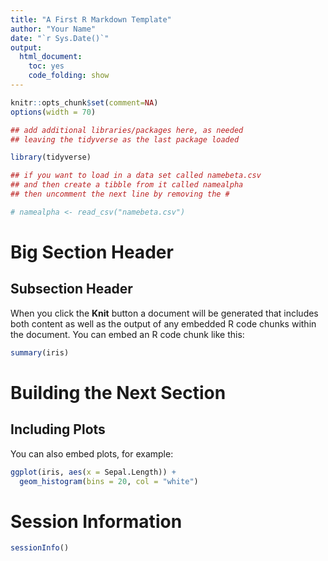 ---
title: "A First R Markdown Template"
author: "Your Name"
date: "`r Sys.Date()`"
output:
  html_document: 
    toc: yes
    code_folding: show
---

```{r setup, message=FALSE}
knitr::opts_chunk$set(comment=NA)
options(width = 70)
```

```{r library_load, message = FALSE}

## add additional libraries/packages here, as needed
## leaving the tidyverse as the last package loaded

library(tidyverse)
```

```{r load_data}
## if you want to load in a data set called namebeta.csv
## and then create a tibble from it called namealpha
## then uncomment the next line by removing the #

# namealpha <- read_csv("namebeta.csv") 
```


# Big Section Header

## Subsection Header

When you click the **Knit** button a document will be generated that includes both content as well as the output of any embedded R code chunks within the document. You can embed an R code chunk like this:

```{r iris_summary}
summary(iris)
```

# Building the Next Section

## Including Plots

You can also embed plots, for example:

```{r pressure}
ggplot(iris, aes(x = Sepal.Length)) +
  geom_histogram(bins = 20, col = "white")
```

# Session Information

```{r session_info}
sessionInfo()
```


